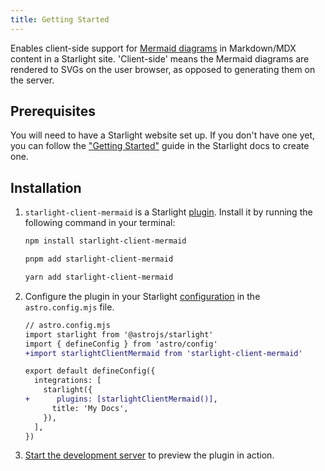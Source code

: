 ```yaml
---
title: Getting Started
---
```


Enables client-side support for [Mermaid diagrams](https://mermaid.js.org/) in Markdown/MDX content in a Starlight site. 'Client-side' means the Mermaid diagrams are rendered to SVGs on the user browser, as opposed to generating them on the server.

## Prerequisites

You will need to have a Starlight website set up.
If you don't have one yet, you can follow the ["Getting Started"](https://starlight.astro.build/getting-started) guide in the Starlight docs to create one.

## Installation


<Steps>

1. `starlight-client-mermaid` is a Starlight [plugin](https://starlight.astro.build/reference/plugins/). Install it by running the following command in your terminal:

   <Tabs syncKey="pkg">

   <TabItem label="npm">

   ```sh
   npm install starlight-client-mermaid
   ```

   </TabItem>

   <TabItem label="pnpm">

   ```sh
   pnpm add starlight-client-mermaid
   ```

   </TabItem>

   <TabItem label="Yarn">

   ```sh
   yarn add starlight-client-mermaid
   ```

   </TabItem>

   </Tabs>

2. Configure the plugin in your Starlight [configuration](https://starlight.astro.build/reference/configuration/#plugins) in the `astro.config.mjs` file.

   ```diff lang="js"
   // astro.config.mjs
   import starlight from '@astrojs/starlight'
   import { defineConfig } from 'astro/config'
   +import starlightClientMermaid from 'starlight-client-mermaid'

   export default defineConfig({
     integrations: [
       starlight({
   +      plugins: [starlightClientMermaid()],
         title: 'My Docs',
       }),
     ],
   })
   ```

3. [Start the development server](https://starlight.astro.build/getting-started/#start-the-development-server) to preview the plugin in action.

</Steps>
